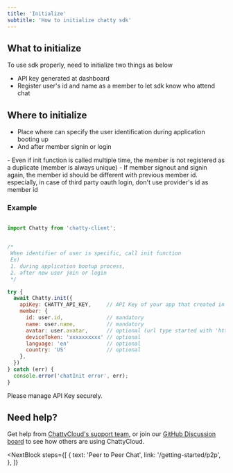 ```yaml
---
title: 'Initialize'
subtitle: 'How to initialize chatty sdk'
---
```


## What to initialize

To use sdk properly, need to initialize two things as below

- API key generated at dashboard
- Register user's id and name as a member to let sdk know who attend chat


## Where to initialize
- Place where can specify the user identification during application booting up
- And after member signin or login


<InfoBlock type="note">
- Even if init function is called multiple time, the member is not registered as a duplicate (member is always unique)
- If member signout and signin again, the member id should be different with previous member id. especially, in case of third party oauth login, don't use provider's id as member id
</InfoBlock>


### Example

```javascript

import Chatty from 'chatty-client';


/*
 When identifier of user is specific, call init function
 Ex) 
 1. during application bootup process, 
 2. after new user join or login
 */

try {
  await Chatty.init({
    apiKey: CHATTY_API_KEY,     // API Key of your app that created in dashboard 
    member: {
      id: user.id,              // mandatory
      name: user.name,          // mandatory
      avatar: user.avatar,      // optional (url type started with 'https://')  
      deviceToken: 'xxxxxxxxxx' // optional 
      language: 'en'            // optional
      country: 'US'             // optional
    },
  })
} catch (err) {
  console.error('chatInit error', err);
}

```
<InfoBlock type="warning">
  Please manage API Key securely.
</InfoBlock>



## Need help?

Get help from [ChattyCloud's support team](https://www.chatty-cloud.com/support), or join our [GitHub Discussion board](https://github.com/chatty-cloud/beta/discussions) to see how others are using ChattyCloud.

<NextBlock
  steps={[
    {
      text: 'Peer to Peer Chat',
      link: '/getting-started/p2p',
    },
  ]}
></NextBlock>
